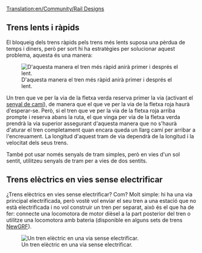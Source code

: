 [[Translation:en/Community/Rail Designs]]
{{ca/Taula de contingut}}
==Trens lents i ràpids==
El bloqueig dels trens ràpids pels trens més lents suposa una pèrdua de temps i diners, però per sort hi ha estratègies per solucionar aquest problema, aquesta és una manera:

[[File:en/Rail design1.png|center|frame|D'aquesta manera el tren més ràpid anirà primer i després el lent.]]

Un tren que ve per la via de la fletxa verda reserva primer la via (activant el [[ca/Manual/Senyals#senyals-de-cami|senyal de camí]]), de manera que el que ve per la via de la fletxa roja haurà d'esperar-se. Però, si el tren que ve per la via de la fletxa roja arriba prompte i reserva abans la ruta, el que vinga per via de la fletxa verda prendrà la via superior assegurant d'aquesta manera que no s'haurà d'aturar el tren completament quan encara queda un llarg camí per arribar a l'encreuament. La longitud d'aquest tram de via dependrà de la longitud i la velocitat dels seus trens.

També pot usar només senyals de tram simples, però en vies d'un sol sentit, utilitzeu senyals de tram per a vies de dos sentits.

==Trens elèctrics en vies sense electrificar==
¿Trens elèctrics en vies sense electrificar? Com? Molt simple: hi ha una via principal electrificada, però vostè vol enviar el seu tren a una estació que no està electrificada i no vol construir un tren per separat, això és el que ha de fer: connecte una locomotora de motor dièsel a la part posterior del tren o utilitze una locomotora amb bateria (disponible en alguns sets de trens [[ca/NewGRF|NewGRF]]).

[[File:en/Snapshot7.png|frame|center|Un tren elèctric en una via sense electrificar.]]